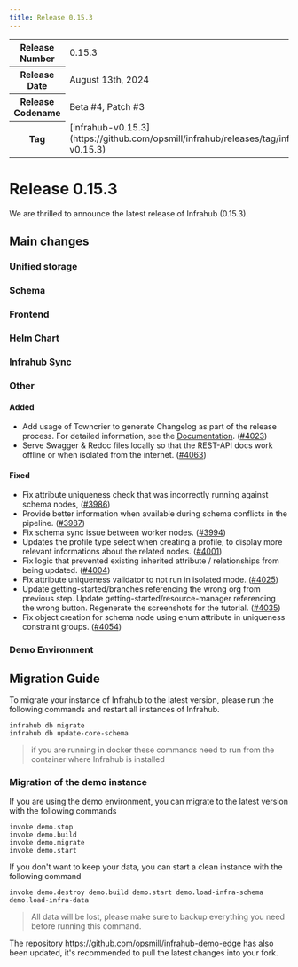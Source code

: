 ```yaml
---
title: Release 0.15.3
---
```

<table>
  <tbody>
    <tr>
      <th>Release Number</th>
      <td>0.15.3</td>
    </tr>
    <tr>
      <th>Release Date</th>
      <td>August 13th, 2024</td>
    </tr>
    <tr>
      <th>Release Codename</th>
      <td>Beta #4, Patch #3</td>
    </tr>
    <tr>
      <th>Tag</th>
      <td>[infrahub-v0.15.3](https://github.com/opsmill/infrahub/releases/tag/infrahub-v0.15.3)</td>
    </tr>
  </tbody>
</table>

# Release 0.15.3

We are thrilled to announce the latest release of Infrahub (0.15.3).

## Main changes

### Unified storage

### Schema

### Frontend

### Helm Chart

### Infrahub Sync

### Other

#### Added

- Add usage of Towncrier to generate Changelog as part of the release process.
  For detailed information, see the [Documentation](https://docs.infrahub.app/development/changelog). ([#4023](https://github.com/opsmill/infrahub/issues/4023))
- Serve Swagger & Redoc files locally so that the REST-API docs work offline or when isolated from the internet. ([#4063](https://github.com/opsmill/infrahub/issues/4063))

#### Fixed

- Fix attribute uniqueness check that was incorrectly running against schema nodes, ([#3986](https://github.com/opsmill/infrahub/issues/3986))
- Provide better information when available during schema conflicts in the pipeline. ([#3987](https://github.com/opsmill/infrahub/issues/3987))
- Fix schema sync issue between worker nodes. ([#3994](https://github.com/opsmill/infrahub/issues/3994))
- Updates the profile type select when creating a profile, to display more relevant informations about the related nodes. ([#4001](https://github.com/opsmill/infrahub/issues/4001))
- Fix logic that prevented existing inherited attribute / relationships from being updated. ([#4004](https://github.com/opsmill/infrahub/issues/4004))
- Fix attribute uniqueness validator to not run in isolated mode. ([#4025](https://github.com/opsmill/infrahub/issues/4025))
- Update getting-started/branches referencing the wrong org from previous step.
  Update getting-started/resource-manager referencing the wrong button.
  Regenerate the screenshots for the tutorial. ([#4035](https://github.com/opsmill/infrahub/issues/4035))
- Fix object creation for schema node using enum attribute in uniqueness constraint groups. ([#4054](https://github.com/opsmill/infrahub/issues/4054))

### Demo Environment

## Migration Guide

To migrate your instance of Infrahub to the latest version, please run the following commands and restart all instances of Infrahub.

<!-- vale off -->
```shell
infrahub db migrate
infrahub db update-core-schema
```
<!-- vale on -->

> if you are running in docker these commands need to run from the container where Infrahub is installed

### Migration of the demo instance

If you are using the demo environment, you can migrate to the latest version with the following commands

```shell
invoke demo.stop
invoke demo.build
invoke demo.migrate
invoke demo.start
```

If you don't want to keep your data, you can start a clean instance with the following command

```shell
invoke demo.destroy demo.build demo.start demo.load-infra-schema demo.load-infra-data
```

> All data will be lost, please make sure to backup everything you need before running this command.

The repository https://github.com/opsmill/infrahub-demo-edge has also been updated, it's recommended to pull the latest changes into your fork.
